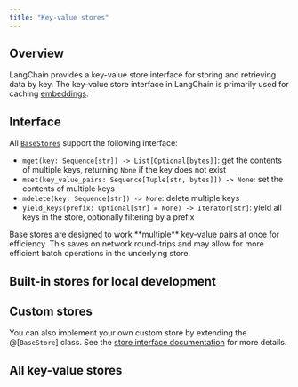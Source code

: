 ```yaml
---
title: "Key-value stores"
---
```


## Overview

LangChain provides a key-value store interface for storing and retrieving data by key. The key-value store interface in LangChain is primarily used for caching [embeddings](/oss/integrations/text_embedding).

## Interface

All [`BaseStores`](https://python.langchain.com/api_reference/core/stores/langchain_core.stores.BaseStore.html) support the following interface:

- `mget(key: Sequence[str]) -> List[Optional[bytes]]`: get the contents of multiple keys, returning `None` if the key does not exist
- `mset(key_value_pairs: Sequence[Tuple[str, bytes]]) -> None`: set the contents of multiple keys
- `mdelete(key: Sequence[str]) -> None`: delete multiple keys
- `yield_keys(prefix: Optional[str] = None) -> Iterator[str]`: yield all keys in the store, optionally filtering by a prefix

<Note>
Base stores are designed to work **multiple** key-value pairs at once for efficiency. This saves on network round-trips and may allow for more efficient batch operations in the underlying store.
</Note>

## Built-in stores for local development

<Columns cols={2}>
    <Card title="InMemoryByteStore" icon="link" href="/oss/integrations/stores/in_memory" arrow="true" cta="View guide" />
    <Card title="LocalFileStore" icon="link" href="/oss/integrations/stores/file_system" arrow="true" cta="View guide" />
</Columns>

## Custom stores

You can also implement your own custom store by extending the @[`BaseStore`] class. See the [store interface documentation](https://python.langchain.com/api_reference/core/stores/langchain_core.stores.BaseStore.html) for more details.

## All key-value stores

<Columns cols={3}>
    <Card title="AstraDBByteStore" icon="link" href="/oss/integrations/stores/astradb" arrow="true" cta="View guide" />
    <Card title="CassandraByteStore" icon="link" href="/oss/integrations/stores/cassandra" arrow="true" cta="View guide" />
    <Card title="ElasticsearchEmbeddingsCache" icon="link" href="/oss/integrations/stores/elasticsearch" arrow="true" cta="View guide" />
    <Card title="RedisStore" icon="link" href="/oss/integrations/stores/redis" arrow="true" cta="View guide" />
    <Card title="UpstashRedisByteStore" icon="link" href="/oss/integrations/stores/upstash_redis" arrow="true" cta="View guide" />
</Columns>
